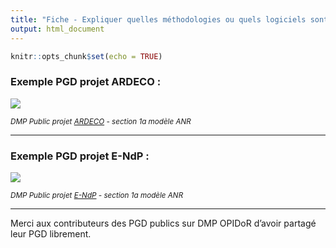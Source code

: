 ```yaml
---
title: "Fiche - Expliquer quelles méthodologies ou quels logiciels sont utilisés pour collecter de nouvelles données"
output: html_document
---
```


```r
knitr::opts_chunk$set(echo = TRUE)
```

### Exemple PGD projet ARDECO :

![](images/exemple_PGD_ARDECO.png)

<small>*DMP Public projet [ARDECO](https://dmp.opidor.fr/plans/8349/export.pdf?export%5Bquestion_headings%5D=true) - section 1a modèle ANR*</small>

------------------------------------------------------------------------

### Exemple PGD projet E-NdP :

![](images/exemple_2_PGD_1a.png)

<small>*DMP Public projet [E-NdP](https://dmp.opidor.fr/plans/10339/export.pdf?export%5Bquestion_headings%5D=true) - section 1a modèle ANR*</small>

------------------------------------------------------------------------

Merci aux contributeurs des PGD publics sur DMP OPIDoR d'avoir partagé leur PGD librement.
